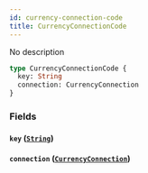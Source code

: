 ```yaml
---
id: currency-connection-code
title: CurrencyConnectionCode
---
```


No description

```graphql
type CurrencyConnectionCode {
  key: String
  connection: CurrencyConnection
}
```

### Fields

#### `key` ([`String`](/v1/scalars/string))

#### `connection` ([`CurrencyConnection`](/v1/objects/currency-connection))

